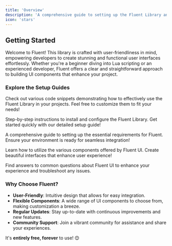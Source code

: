 ```yaml
---
title: 'Overview'
description: 'A comprehensive guide to setting up the Fluent Library and its components.'
icon: 'stars'
---
```


## Getting Started

Welcome to Fluent! This library is crafted with user-friendliness in mind, empowering developers to create stunning and functional user interfaces effortlessly. Whether you're a beginner diving into Lua scripting or an experienced developer, Fluent offers a clear and straightforward approach to building UI components that enhance your project.

### Explore the Setup Guides

<CardGroup cols={5}>
  <Card
    title="Fluent Library Code Examples"
    icon="code"
    href="https://docs.fishbowl.cloud/examples"
  >
    <p>Check out various code snippets demonstrating how to effectively use the Fluent Library in your projects. Feel free to customize them to fit your needs!</p>
  </Card>
  <Card
    title="Fluent Library Setup"
    icon="book"
    href="https://docs.fishbowl.cloud/quickstart"
  >
    <p>Step-by-step instructions to install and configure the Fluent Library. Get started quickly with our detailed setup guide!</p>
  </Card>
  <Card
    title="Fluent Core Setup"
    icon="grid"
    href="https://docs.fishbowl.cloud/core"
  >
    <p>A comprehensive guide to setting up the essential requirements for Fluent. Ensure your environment is ready for seamless integration!</p>
  </Card>
  <Card
    title="Fluent UI Components"
    icon="list"
    href="https://docs.fishbowl.cloud/components"
  >
    <p>Learn how to utilize the various components offered by Fluent UI. Create beautiful interfaces that enhance user experience!</p>
  </Card>
  <Card
    title="Frequently Asked Questions"
    icon="question"
    href="https://docs.fishbowl.cloud/components#frequently-asked-questions"
  >
    <p>Find answers to common questions about Fluent UI to enhance your experience and troubleshoot any issues.</p>
  </Card>
</CardGroup>


### Why Choose Fluent?

- **User-Friendly**: Intuitive design that allows for easy integration.
- **Flexible Components**: A wide range of UI components to choose from, making customization a breeze.
- **Regular Updates**: Stay up-to-date with continuous improvements and new features.
- **Community Support**: Join a vibrant community for assistance and share your experiences.

It's <b>entirely free, forever</b> to use! 😊